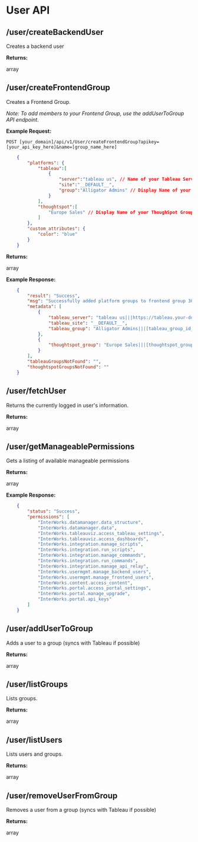 # User API

## /user/createBackendUser

Creates a backend user

**Returns:**

array

## /user/createFrontendGroup

Creates a Frontend Group.

_Note: To add members to your Frontend Group, use the addUserToGroup API endpoint._

**Example Request:**

```POST [your_domain]/api/v1/User/createFrontendGroup?apikey=[your_api_key_here]&name=[group_name_here]```

```JSON
    {
        "platforms": {
            "tableau":[
                {
                    "server":"tableau us", // Name of your Tableau Server Connection
                    "site":"__DEFAULT__",
                    "group":"Alligator Admins" // Display Name of your Tableau Server Group
                }
            ],
            "thoughtspot":[
                "Europe Sales" // Display Name of your ThoughSpot Group
            ]
        },
        "custom_attributes": {
            "color": "blue"
        }
    }
```

**Returns:**

array

**Example Response:**

```JSON
    {
        "result": "Success",
        "msg": "Successfully added platform groups to frontend group 30 and added syncing to the queue",
        "metadata": [
            {
                "tableau_server": "tableau us|||https://tableau.your-domain.com",
                "tableau_site": "__DEFAULT__",
                "tableau_group": "Alligator Admins|||[tableau_group_id_here]"
            },
            {
                "thoughtspot_group": "Europe Sales|||[thoughtspot_group_id_here]"
            }
        ],
        "tableauGroupsNotFound": "",
        "thoughtspotGroupsNotFound": ""
    }
```

## /user/fetchUser

Returns the currently logged in user's information.

**Returns:**

array

## /user/getManageablePermissions

Gets a listing of available manageable permissions

**Returns:**

array

**Example Response:**

```JSON
    {
        "status": "Success",
        "permissions": [
            "InterWorks.datamanager.data_structure",
            "InterWorks.datamanager.data",
            "InterWorks.tableauviz.access_tableau_settings",
            "InterWorks.tableauviz.access_dashboards",
            "InterWorks.integration.manage_scripts",
            "InterWorks.integration.run_scripts",
            "InterWorks.integration.manage_commands",
            "InterWorks.integration.run_commands",
            "InterWorks.integration.manage_api_relay",
            "InterWorks.usermgmt.manage_backend_users",
            "InterWorks.usermgmt.manage_frontend_users",
            "InterWorks.content.access_content",
            "InterWorks.portal.access_portal_settings",
            "InterWorks.portal.manage_upgrade",
            "InterWorks.portal.api_keys"
        ]
    }
```

## /user/addUserToGroup

Adds a user to a group (syncs with Tableau if possible)

**Returns:**

array

## /user/listGroups

Lists groups.

**Returns:**

array

## /user/listUsers

Lists users and groups.

**Returns:**

array

## /user/removeUserFromGroup

Removes a user from a group (syncs with Tableau if possible)

**Returns:**

array
